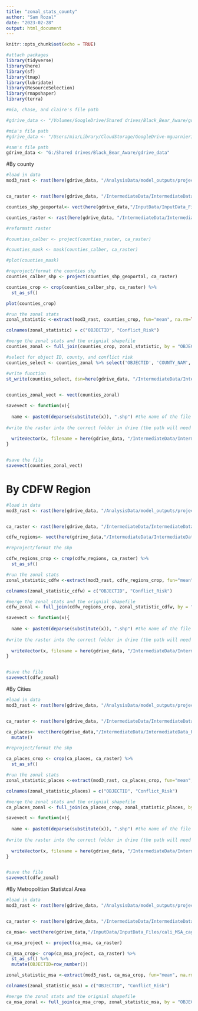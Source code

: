 ```yaml
---
title: "zonal_stats_county"
author: "Sam Rozal"
date: "2023-02-28"
output: html_document
---
```


```r
knitr::opts_chunk$set(echo = TRUE)

#attach packages
library(tidyverse)
library(here)
library(sf)
library(tmap)
library(lubridate)
library(ResourceSelection)
library(rmapshaper)
library(terra)

#mia, chase, and claire's file path

#gdrive_data <- "/Volumes/GoogleDrive/Shared drives/Black_Bear_Aware/gdrive_data"

#mia's file path
#gdrive_data <- "/Users/mia/Library/CloudStorage/GoogleDrive-mguarnieri@ucsb.edu/Shared drives/Black_Bear_Aware/gdrive_data"

#sam's file path
gdrive_data <- "G:/Shared drives/Black_Bear_Aware/gdrive_data"

```


#By county 
```r
#load in data
mod3_rast <- rast(here(gdrive_data, "/AnalysisData/model_outputs/projected_mod3_clim_map_squared.tif"))


ca_raster <- rast(here(gdrive_data, "/IntermediateData/IntermediateData_Files/CARaster_Tiger_Formatted/formattedcaraster.tif"))

counties_shp_geoportal<- vect(here(gdrive_data,"/InputData/InputData_Files/geoportal_ca_counties/cnty19_1.shp"))

counties_raster <- rast(here(gdrive_data, "/IntermediateData/IntermediateData_Files/ca_counties_2_28/ca_counties_new.tif"))

```

```r
#reformatt raster

#counties_calber <- project(counties_raster, ca_raster)

#counties_mask <- mask(counties_calber, ca_raster)

#plot(counties_mask)

```

```r
#reproject/format the counties shp 
counties_calber_shp <- project(counties_shp_geoportal, ca_raster)

counties_crop <- crop(counties_calber_shp, ca_raster) %>% 
  st_as_sf()

plot(counties_crop)

```


```r
#run the zonal stats
zonal_statistic <-extract(mod3_rast, counties_crop, fun="mean", na.rm=TRUE) 

colnames(zonal_statistic) = c("OBJECTID", "Conflict_Risk")


```

```r
#merge the zonal stats and the orignial shapefile 
counties_zonal <- full_join(counties_crop, zonal_statistic, by = "OBJECTID")

```

```r
#select for object ID, county, and conflict risk 
counties_select <- counties_zonal %>% select('OBJECTID', 'COUNTY_NAM', 'Conflict_Risk')
```

```r
#write function
st_write(counties_select, dsn=here(gdrive_data, "/IntermediateData/IntermediateData_Files/storymap_data/counties_select.shp"), driver="ESRI Shapefile", append = TRUE)
      
```

```r
counties_zonal_vect <- vect(counties_zonal)
```

```r
savevect <- function(x){
  
  name <- paste0(deparse(substitute(x)), ".shp") #the name of the file will be the same as the input object, plus '.hp' at the end
  
#write the raster into the correct folder in drive (the path will need to be updated for other files) and save it as a shapefile
  
  writeVector(x, filename = here(gdrive_data, "/IntermediateData/IntermediateData_Files/zonal_statistics/zonal_county", name), filetype = "ESRI Shapefile", overwrite=TRUE)
}


#save the file
savevect(counties_zonal_vect)
```

# By CDFW Region 
```r
#load in data
mod3_rast <- rast(here(gdrive_data, "/AnalysisData/model_outputs/projected_mod3_clim_map_squared.tif"))


ca_raster <- rast(here(gdrive_data, "/IntermediateData/IntermediateData_Files/CARaster_Tiger_Formatted/formattedcaraster.tif"))

cdfw_regions<- vect(here(gdrive_data,"/IntermediateData/IntermediateData_Files/cdfw_regions_reproj/cdfw_regions.shp"))

```


```r
#reproject/format the shp 

cdfw_regions_crop <- crop(cdfw_regions, ca_raster) %>% 
  st_as_sf()

```


```r
#run the zonal stats
zonal_statistic_cdfw <-extract(mod3_rast, cdfw_regions_crop, fun="mean", na.rm=TRUE) 

colnames(zonal_statistic_cdfw) = c("OBJECTID", "Conflict_Risk")

```

```r
#merge the zonal stats and the orignial shapefile 
cdfw_zonal <- full_join(cdfw_regions_crop, zonal_statistic_cdfw, by = "OBJECTID")

```


```r
savevect <- function(x){
  
  name <- paste0(deparse(substitute(x)), ".shp") #the name of the file will be the same as the input object, plus '.hp' at the end
  
#write the raster into the correct folder in drive (the path will need to be updated for other files) and save it as a shapefile
  
  writeVector(x, filename = here(gdrive_data, "/IntermediateData/IntermediateData_Files/zonal_statistics/zonal_county", name), filetype = "ESRI Shapefile", overwrite=TRUE)
}


#save the file
savevect(cdfw_zonal)
```

#By Cities 

```r
#load in data
mod3_rast <- rast(here(gdrive_data, "/AnalysisData/model_outputs/projected_mod3_clim_map_squared.tif"))


ca_raster <- rast(here(gdrive_data, "/IntermediateData/IntermediateData_Files/CARaster_Tiger_Formatted/formattedcaraster.tif"))

ca_places<- vect(here(gdrive_data,"/IntermediateData/IntermediateData_Files/ca_places_formatted/ca_places_for.shp")) %>%
  mutate()


```


```r
#reproject/format the shp 

ca_places_crop <- crop(ca_places, ca_raster) %>% 
  st_as_sf()

```


```r
#run the zonal stats
zonal_statistic_places <-extract(mod3_rast, ca_places_crop, fun="mean", na.rm=TRUE) 

colnames(zonal_statistic_places) = c("OBJECTID", "Conflict_Risk")

```

```r
#merge the zonal stats and the orignial shapefile 
ca_places_zonal <- full_join(ca_places_crop, zonal_statistic_places, by = "OBJECTID")

```


```r
savevect <- function(x){
  
  name <- paste0(deparse(substitute(x)), ".shp") #the name of the file will be the same as the input object, plus '.hp' at the end
  
#write the raster into the correct folder in drive (the path will need to be updated for other files) and save it as a shapefile
  
  writeVector(x, filename = here(gdrive_data, "/IntermediateData/IntermediateData_Files/zonal_statistics/zonal_county", name), filetype = "ESRI Shapefile", overwrite=TRUE)
}


#save the file
savevect(cdfw_zonal)
```

#By Metropolitian Statistcal Area 


```r
#load in data
mod3_rast <- rast(here(gdrive_data, "/AnalysisData/model_outputs/projected_mod3_clim_map_squared.tif"))


ca_raster <- rast(here(gdrive_data, "/IntermediateData/IntermediateData_Files/CARaster_Tiger_Formatted/formattedcaraster.tif"))

ca_msa<- vect(here(gdrive_data,"/InputData/InputData_Files/cali_MSA_cagov/geo_export_e85822fa-0851-4d09-bf19-148d6887d851.shp"))


```

```r
ca_msa_project <- project(ca_msa, ca_raster)

ca_msa_crop<- crop(ca_msa_project, ca_raster) %>% 
  st_as_sf() %>%
  mutate(OBJECTID=row_number())
```

```r
zonal_statistic_msa <-extract(mod3_rast, ca_msa_crop, fun="mean", na.rm=TRUE) 

colnames(zonal_statistic_msa) = c("OBJECTID", "Conflict_Risk")
```

```r
#merge the zonal stats and the orignial shapefile 
ca_msa_zonal <- full_join(ca_msa_crop, zonal_statistic_msa, by = "OBJECTID")
```


